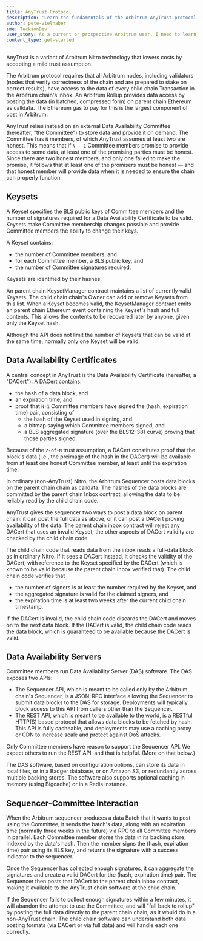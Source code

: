 ```yaml
---
title: AnyTrust Protocol
description: 'Learn the fundamentals of the Arbitrum AnyTrust protocol.'
author: pete-vielhaber
sme: TucksonDev
user_story: As a current or prospective Arbitrum user, I need to learn more about AnyTrust.
content_type: get-started
---
```


AnyTrust is a variant of <a data-quicklook-from="arbitrum">Arbitrum</a> Nitro technology that lowers costs by accepting a mild trust assumption.

The Arbitrum protocol requires that all Arbitrum nodes, including validators (nodes that verify correctness of the chain and are prepared to stake on correct results), have access to the data of every child chain <a data-quicklook-from="transaction">Transaction</a> in the <a data-quicklook-from="arbitrum-chain">Arbitrum chain</a>'s inbox. An Arbitrum Rollup provides data access by posting the data (in batched, compressed form) on parent chain Ethereum as calldata. The Ethereum gas to pay for this is the largest component of cost in Arbitrum.

AnyTrust relies instead on an external Data Availability Committee (hereafter, "the Committee") to store data and provide it on demand. The Committee has `N` members, of which AnyTrust assumes at least two are honest. This means that if `N - 1` Committee members promise to provide access to some data, at least one of the promising parties must be honest. Since there are two honest members, and only one failed to make the promise, it follows that at least one of the promisers must be honest — and that honest member will provide data when it is needed to ensure the chain can properly function.

## Keysets

A Keyset specifies the BLS public keys of Committee members and the number of signatures required for a <a data-quicklook-from="data-availability-certificate">Data Availability Certificate</a> to be valid. Keysets make Committee membership changes possible and provide Committee members the ability to change their keys.

A Keyset contains:

- the number of Committee members, and
- for each Committee member, a BLS public key, and
- the number of Committee signatures required.

Keysets are identified by their hashes.

An parent chain KeysetManager contract maintains a list of currently valid Keysets. The child chain chain's Owner can add or remove Keysets from this list. When a Keyset becomes valid, the KeysetManager contract emits an parent chain Ethereum event containing the Keyset's hash and full contents. This allows the contents to be recovered later by anyone, given only the Keyset hash.

Although the API does not limit the number of Keysets that can be valid at the same time, normally only one Keyset will be valid.

## Data Availability Certificates

A central concept in AnyTrust is the Data Availability Certificate (hereafter, a "DACert"). A DACert contains:

- the hash of a data block, and
- an expiration time, and
- proof that `N-1` Committee members have signed the (hash, expiration time) pair, consisting of
  - the hash of the Keyset used in signing, and
  - a bitmap saying which Committee members signed, and
  - a BLS aggregated signature (over the BLS12-381 curve) proving that those parties signed.

Because of the `2-of-N` trust assumption, a DACert constitutes proof that the block's data (i.e., the preimage of the hash in the DACert) will be available from at least one honest Committee member, at least until the expiration time.

In ordinary (non-AnyTrust) Nitro, the Arbitrum <a data-quicklook-from="sequencer">Sequencer</a> posts data blocks on the parent chain chain as calldata. The hashes of the data blocks are committed by the parent chain Inbox contract, allowing the data to be reliably read by the child chain code.

AnyTrust gives the sequencer two ways to post a data block on parent chain: it can post the full data as above, or it can post a DACert proving availability of the data. The parent chain inbox contract will reject any DACert that uses an invalid Keyset; the other aspects of DACert validity are checked by the child chain code.

The child chain code that reads data from the inbox reads a full-data block as in ordinary Nitro. If it sees a DACert instead, it checks the validity of the DACert, with reference to the Keyset specified by the DACert (which is known to be valid because the parent chain Inbox verified that). The child chain code verifies that

- the number of signers is at least the number required by the Keyset, and
- the aggregated signature is valid for the claimed signers, and
- the expiration time is at least two weeks after the current child chain timestamp.

If the DACert is invalid, the child chain code discards the DACert and moves on to the next data block. If the DACert is valid, the child chain code reads the data block, which is guaranteed to be available because the DACert is valid.

## Data Availability Servers

Committee members run Data Availability Server (DAS) software. The DAS exposes two APIs:

- The Sequencer API, which is meant to be called only by the Arbitrum chain's Sequencer, is a JSON-RPC interface allowing the Sequencer to submit data blocks to the DAS for storage. Deployments will typically block access to this API from callers other than the Sequencer.
- The REST API, which is meant to be available to the world, is a RESTful HTTP(S) based protocol that allows data blocks to be fetched by hash. This API is fully cacheable, and deployments may use a caching proxy or CDN to increase scale and protect against DoS attacks.

Only Committee members have reason to support the Sequencer API. We expect others to run the REST API, and that is helpful. (More on that below.)

The DAS software, based on configuration options, can store its data in local files, or in a Badger database, or on Amazon S3, or redundantly across multiple backing stores. The software also supports optional caching in memory (using Bigcache) or in a Redis instance.

## Sequencer-Committee Interaction

When the Arbitrum sequencer produces a data <a data-quicklook-from="batch">Batch</a> that it wants to post using the Committee, it sends the batch's data, along with an expiration time (normally three weeks in the future) via RPC to all Committee members in parallel. Each Committee member stores the data in its backing store, indexed by the data's hash. Then the member signs the (hash, expiration time) pair using its BLS key, and returns the signature with a success indicator to the sequencer.

Once the Sequencer has collected enough signatures, it can aggregate the signatures and create a valid DACert for the (hash, expiration time) pair. The Sequencer then posts that DACert to the parent chain inbox contract, making it available to the AnyTrust chain software at the child chain.

If the Sequencer fails to collect enough signatures within a few minutes, it will abandon the attempt to use the Committee, and will "fall back to rollup" by posting the full data directly to the parent chain chain, as it would do in a non-AnyTrust chain. The child chain software can understand both data posting formats (via DACert or via full data) and will handle each one correctly.
